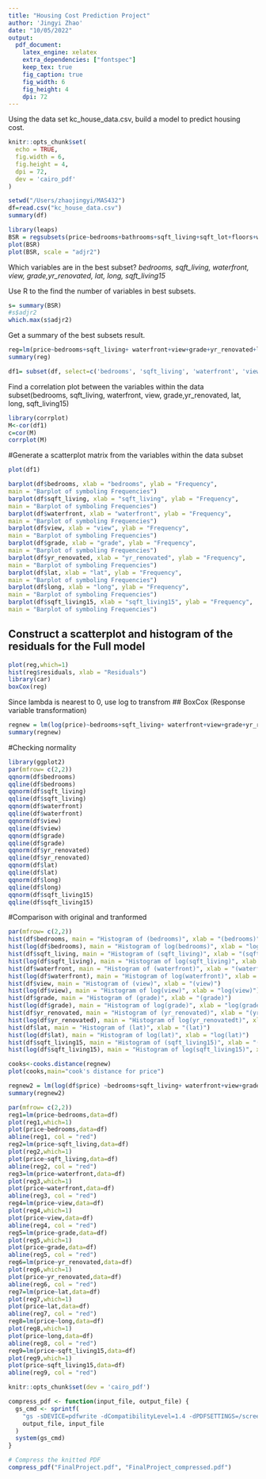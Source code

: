 ```yaml
---
title: "Housing Cost Prediction Project"
author: 'Jingyi Zhao'
date: "10/05/2022"
output: 
  pdf_document:
    latex_engine: xelatex
    extra_dependencies: ["fontspec"]
    keep_tex: true
    fig_caption: true
    fig_width: 6
    fig_height: 4
    dpi: 72
---
```

Using the data set kc_house_data.csv, build a model to predict housing cost. 
```r
knitr::opts_chunk$set(
  echo = TRUE,
  fig.width = 6,
  fig.height = 4,
  dpi = 72,
  dev = 'cairo_pdf'
)

```

```r
setwd("/Users/zhaojingyi/MAS432")
df=read.csv("kc_house_data.csv")
summary(df)
```
```r
library(leaps)
BSR = regsubsets(price~bedrooms+bathrooms+sqft_living+sqft_lot+floors+waterfront+view+condition+grade+sqft_above+sqft_basement+yr_built+yr_renovated+zipcode+lat+long+sqft_living15+sqft_lot15, data =df)
plot(BSR)
plot(BSR, scale = "adjr2")
```
Which variables are in the best subset?
*bedrooms, sqft_living, waterfront, view, grade,yr_renovated, lat, long, sqft_living15*

Use R to the find the number of variables in best subsets.
```r
s= summary(BSR)
#s$adjr2
which.max(s$adjr2)
```
Get a summary of the best subsets result.
```r
reg=lm(price~bedrooms+sqft_living+ waterfront+view+grade+yr_renovated+lat+long+sqft_living15,data=df)
summary(reg)
```
```r
df1= subset(df, select=c('bedrooms', 'sqft_living', 'waterfront', 'view', 'grade','yr_renovated', 'lat', 'long', 'sqft_living15'))
```
Find a correlation plot between the variables within the data subset(bedrooms, sqft_living, waterfront, view, grade,yr_renovated, lat, long, sqft_living15)
```r
library(corrplot)          
M<-cor(df1)
c=cor(M)
corrplot(M)
```


#Generate a scatterplot matrix from the variables within the data subset
```r
plot(df1)
```


```r
barplot(df$bedrooms, xlab = "bedrooms", ylab = "Frequency",
main = "Barplot of symboling Frequencies")
barplot(df$sqft_living, xlab = "sqft_living", ylab = "Frequency",
main = "Barplot of symboling Frequencies")
barplot(df$waterfront, xlab = "waterfront", ylab = "Frequency",
main = "Barplot of symboling Frequencies")
barplot(df$view, xlab = "view", ylab = "Frequency",
main = "Barplot of symboling Frequencies")
barplot(df$grade, xlab = "grade", ylab = "Frequency",
main = "Barplot of symboling Frequencies")
barplot(df$yr_renovated, xlab = "yr_renovated", ylab = "Frequency",
main = "Barplot of symboling Frequencies")
barplot(df$lat, xlab = "lat", ylab = "Frequency",
main = "Barplot of symboling Frequencies")
barplot(df$long, xlab = "long", ylab = "Frequency",
main = "Barplot of symboling Frequencies")
barplot(df$sqft_living15, xlab = "sqft_living15", ylab = "Frequency",
main = "Barplot of symboling Frequencies")
```

## Construct a scatterplot and histogram of the residuals for the Full model
```r
plot(reg,which=1)
hist(reg$residuals, xlab = "Residuals")
library(car)
boxCox(reg)
```
Since lambda is nearest to 0, use log to transfrom
## BoxCox (Response variable transformation)
```r
regnew = lm(log(price)~bedrooms+sqft_living+ waterfront+view+grade+yr_renovated+lat+long+sqft_living15,data=df)
summary(regnew)
```
#Checking normality
```r
library(ggplot2)
par(mfrow= c(2,2))
qqnorm(df$bedrooms)
qqline(df$bedrooms)
qqnorm(df$sqft_living)
qqline(df$sqft_living)
qqnorm(df$waterfront)
qqline(df$waterfront)
qqnorm(df$view)
qqline(df$view)
qqnorm(df$grade)
qqline(df$grade)
qqnorm(df$yr_renovated)
qqline(df$yr_renovated)
qqnorm(df$lat)
qqline(df$lat)
qqnorm(df$long)
qqline(df$long)
qqnorm(df$sqft_living15)
qqline(df$sqft_living15)
```
#Comparison with original and tranformed
```r
par(mfrow= c(2,2))
hist(df$bedrooms, main = "Histogram of (bedrooms)", xlab = "(bedrooms)")
hist(log(df$bedrooms), main = "Histogram of log(bedrooms)", xlab = "log(bedrooms)") 
hist(df$sqft_living, main = "Histogram of (sqft_living)", xlab = "(sqft_living)")
hist(log(df$sqft_living), main = "Histogram of log(sqft_living)", xlab = "log(sqft_living)") 
hist(df$waterfront, main = "Histogram of (waterfront)", xlab = "(waterfront)")
hist(log(df$waterfront), main = "Histogram of log(waterfront)", xlab = "log(waterfront)") 
hist(df$view, main = "Histogram of (view)", xlab = "(view)")
hist(log(df$view), main = "Histogram of log(view)", xlab = "log(view)") 
hist(df$grade, main = "Histogram of (grade)", xlab = "(grade)")
hist(log(df$grade), main = "Histogram of log(grade)", xlab = "log(grade)") 
hist(df$yr_renovated, main = "Histogram of (yr_renovated)", xlab = "(yr_renovated)")
hist(log(df$yr_renovated), main = "Histogram of log(yr_renovatedt)", xlab = "log(yr_renovated)") 
hist(df$lat, main = "Histogram of (lat)", xlab = "(lat)")
hist(log(df$lat), main = "Histogram of log(lat)", xlab = "log(lat)")
hist(df$sqft_living15, main = "Histogram of (sqft_living15)", xlab = "(sqft_living15)")
hist(log(df$sqft_living15), main = "Histogram of log(sqft_living15)", xlab = "log(sqft_living15)")
```


```r
cooks<-cooks.distance(regnew)
plot(cooks,main="cook's distance for price")
```

```r
regnew2 = lm(log(df$price) ~bedrooms+sqft_living+ waterfront+view+grade+yr_renovated+lat+long+sqft_living15 , data = df)
summary(regnew2)
```
```r
par(mfrow= c(2,2))
reg1=lm(price~bedrooms,data=df)
plot(reg1,which=1)
plot(price~bedrooms,data=df)
abline(reg1, col = "red")
reg2=lm(price~sqft_living,data=df)
plot(reg2,which=1)
plot(price~sqft_living,data=df)
abline(reg2, col = "red")
reg3=lm(price~waterfront,data=df)
plot(reg3,which=1)
plot(price~waterfront,data=df)
abline(reg3, col = "red")
reg4=lm(price~view,data=df)
plot(reg4,which=1)
plot(price~view,data=df)
abline(reg4, col = "red")
reg5=lm(price~grade,data=df)
plot(reg5,which=1)
plot(price~grade,data=df)
abline(reg5, col = "red")
reg6=lm(price~yr_renovated,data=df)
plot(reg6,which=1)
plot(price~yr_renovated,data=df)
abline(reg6, col = "red")
reg7=lm(price~lat,data=df)
plot(reg7,which=1)
plot(price~lat,data=df)
abline(reg7, col = "red")
reg8=lm(price~long,data=df)
plot(reg8,which=1)
plot(price~long,data=df)
abline(reg8, col = "red")
reg9=lm(price~sqft_living15,data=df)
plot(reg9,which=1)
plot(price~sqft_living15,data=df)
abline(reg9, col = "red")
```
```r
knitr::opts_chunk$set(dev = 'cairo_pdf')
```
```r
compress_pdf <- function(input_file, output_file) {
  gs_cmd <- sprintf(
    "gs -sDEVICE=pdfwrite -dCompatibilityLevel=1.4 -dPDFSETTINGS=/screen -dNOPAUSE -dQUIET -dBATCH -sOutputFile=%s %s",
    output_file, input_file
  )
  system(gs_cmd)
}

# Compress the knitted PDF
compress_pdf("FinalProject.pdf", "FinalProject_compressed.pdf")

```

